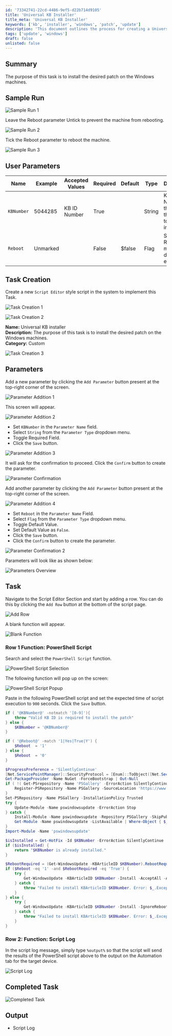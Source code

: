 ```yaml
---
id: '73342741-22cd-4486-9ef5-d22b714d9105'
title: 'Universal KB Installer'
title_meta: 'Universal KB Installer'
keywords: ['kb', 'installer', 'windows', 'patch', 'update']
description: 'This document outlines the process for creating a Universal KB Installer task to install patches on Windows machines, including parameter setup and PowerShell script implementation.'
tags: ['update', 'windows']
draft: false
unlisted: false
---
```

## Summary

The purpose of this task is to install the desired patch on the Windows machines.

## Sample Run

![Sample Run 1](../../../static/img/Universal-KB-Installer/image_3.png)

Leave the Reboot parameter Untick to prevent the machine from rebooting.

![Sample Run 2](../../../static/img/Universal-KB-Installer/image_4.png)

Tick the Reboot parameter to reboot the machine.

![Sample Run 3](../../../static/img/Universal-KB-Installer/image_5.png)

## User Parameters

| Name      | Example   | Accepted Values | Required | Default | Type   | Description                                                  |
|-----------|-----------|-----------------|----------|---------|--------|--------------------------------------------------------------|
| `KBNumber`| 5044285   | KB ID Number    | True     |         | String | KB ID Number of the patch that needs to be installed.       |
| `Reboot`  | Unmarked  |                 | False    | $false  | Flag   | Select it to Reboot the machine during task execution.      |

## Task Creation

Create a new `Script Editor` style script in the system to implement this Task.

![Task Creation 1](../../../static/img/Universal-KB-Installer/image_6.png)

![Task Creation 2](../../../static/img/Universal-KB-Installer/image_7.png)

**Name:** Universal KB installer  
**Description:** The purpose of this task is to install the desired patch on the Windows machines.  
**Category:** Custom  

![Task Creation 3](../../../static/img/Universal-KB-Installer/image_8.png)

## Parameters

Add a new parameter by clicking the `Add Parameter` button present at the top-right corner of the screen.

![Parameter Addition 1](../../../static/img/Universal-KB-Installer/image_9.png)

This screen will appear.

![Parameter Addition 2](../../../static/img/Universal-KB-Installer/image_10.png)

- Set `KBNumber` in the `Parameter Name` field.
- Select `String` from the `Parameter Type` dropdown menu.
- Toggle Required Field.
- Click the `Save` button.

![Parameter Addition 3](../../../static/img/Universal-KB-Installer/image_11.png)

It will ask for the confirmation to proceed. Click the `Confirm` button to create the parameter.

![Parameter Confirmation](../../../static/img/Universal-KB-Installer/image_12.png)

Add another parameter by clicking the `Add Parameter` button present at the top-right corner of the screen.

![Parameter Addition 4](../../../static/img/Universal-KB-Installer/image_13.png)

- Set `Reboot` in the `Parameter Name` Field.
- Select `Flag` from the `Parameter Type` dropdown menu.
- Toggle Default Value.
- Set Default Value as `False`.
- Click the `Save` button.
- Click the `Confirm` button to create the parameter.

![Parameter Confirmation 2](../../../static/img/Universal-KB-Installer/image_14.png)

Parameters will look like as shown below:

![Parameters Overview](../../../static/img/Universal-KB-Installer/image_15.png)

## Task

Navigate to the Script Editor Section and start by adding a row. You can do this by clicking the `Add Row` button at the bottom of the script page.

![Add Row](../../../static/img/Universal-KB-Installer/image_16.png)

A blank function will appear.

![Blank Function](../../../static/img/Universal-KB-Installer/image_17.png)

### Row 1 Function: PowerShell Script

Search and select the `PowerShell Script` function.

![PowerShell Script Selection](../../../static/img/Universal-KB-Installer/image_18.png)

The following function will pop up on the screen:

![PowerShell Script Popup](../../../static/img/Universal-KB-Installer/image_19.png)

Paste in the following PowerShell script and set the expected time of script execution to `900` seconds. Click the `Save` button.

```powershell
if ( '@KBNumber@' -notmatch '[0-9]'){
    throw "Valid KB ID is required to install the patch"
} else {
    $KBNumber = '@KBNumber@'
}

if ( '@Reboot@' -match '1|Yes|True|Y') {
    $Reboot  = '1'
} else {
    $Reboot  = '0'
}

$ProgressPreference = 'SilentlyContinue'
[Net.ServicePointManager]::SecurityProtocol = [Enum]::ToObject([Net.SecurityProtocolType], 3072)
Get-PackageProvider -Name NuGet -ForceBootstrap | Out-Null
if ( !( Get-PSrepository -Name 'PSGallery' -ErrorAction SilentlyContinue ) ) {
    Register-PSRepository -Name PSGallery -SourceLocation 'https://www.powershellgallery.com/api/v2'
}
Set-PSRepository -Name PSGallery -InstallationPolicy Trusted
try {
    Update-Module -Name pswindowsupdate -ErrorAction Stop
} catch {
    Install-Module -Name pswindowsupdate -Repository PSGallery -SkipPublisherCheck -Force
    Get-Module -Name pswindowsupdate -ListAvailable | Where-Object { $_.Version -ne (Get-InstalledModule -Name pswindowsupdate).Version } | ForEach-Object { Uninstall-Module -Name pswindowsupdate -MaximumVersion $_.Version }
}
Import-Module -Name 'pswindowsupdate'

$isInstalled = Get-HotFix -Id $KBNumber -ErrorAction SilentlyContinue
if ($isInstalled) {
    return "$KBNumber is already installed."
}

$RebootRequired = (Get-WindowsUpdate -KBArticleID $KBNumber).RebootRequired
if ($Reboot -eq '1' -and $RebootRequired -eq 'True') {
    try {
        Get-WindowsUpdate -KBArticleID $KBNumber -Install -AcceptAll -AutoReboot
    } catch {
        throw "Failed to install KBArticleID $KBNumber. Error: $_.Exception.Message"
    }
} else {
    try {
        Get-WindowsUpdate -KBArticleID $KBNumber -Install -IgnoreReboot -AcceptAll
    } catch {
        throw "Failed to install KBArticleID $KBNumber. Error: $_.Exception.Message"
    }
}
```

### Row 2: Function: Script Log

In the script log message, simply type `%output%` so that the script will send the results of the PowerShell script above to the output on the Automation tab for the target device.

![Script Log](../../../static/img/Universal-KB-Installer/image_20.png)

## Completed Task

![Completed Task](../../../static/img/Universal-KB-Installer/image_21.png)

## Output

- Script Log












